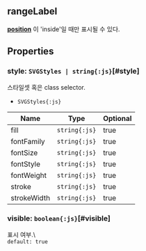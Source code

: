 ## rangeLabel
**[position](#position)** 이 'inside'일 때만 표시될 수 있다.
## Properties

### style: `SVGStyles | string{:js}`[#style]
스타일셋 혹은 class selector.  
- `SVGStyles{:js}` 

| Name | Type | Optional |  
| ----- | ----- | ----- |  
| fill | `string{:js}` | true |  
| fontFamily | `string{:js}` | true |  
| fontSize | `string{:js}` | true |  
| fontStyle | `string{:js}` | true |  
| fontWeight | `string{:js}` | true |  
| stroke | `string{:js}` | true |  
| strokeWidth | `string{:js}` | true |
### visible: `boolean{:js}`[#visible]
표시 여부.\  
`default: true`  
